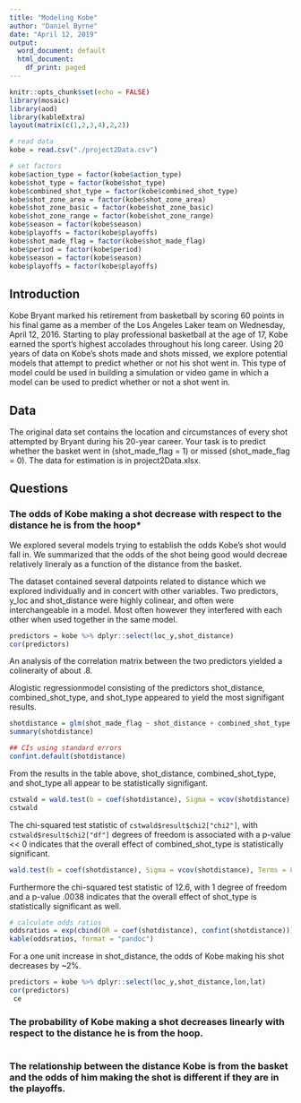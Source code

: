 ```yaml
---
title: "Modeling Kobe"
author: "Daniel Byrne"
date: "April 12, 2019"
output:
  word_document: default
  html_document:
    df_print: paged
---
```



```r
knitr::opts_chunk$set(echo = FALSE)
library(mosaic)
library(aod)
library(kableExtra)
layout(matrix(c(1,2,3,4),2,2))
```


```r
# read data
kobe = read.csv("./project2Data.csv")

# set factors
kobe$action_type = factor(kobe$action_type)
kobe$shot_type = factor(kobe$shot_type)
kobe$combined_shot_type = factor(kobe$combined_shot_type)
kobe$shot_zone_area = factor(kobe$shot_zone_area)
kobe$shot_zone_basic = factor(kobe$shot_zone_basic)
kobe$shot_zone_range = factor(kobe$shot_zone_range)
kobe$season = factor(kobe$season)
kobe$playoffs = factor(kobe$playoffs)
kobe$shot_made_flag = factor(kobe$shot_made_flag)
kobe$period = factor(kobe$period)
kobe$season = factor(kobe$season)
kobe$playoffs = factor(kobe$playoffs)

```

## Introduction

Kobe Bryant marked his retirement from basketball by scoring 60 points in his final game as a member of the Los Angeles Laker team on Wednesday, April 12, 2016. Starting to play professional basketball at the age of 17, Kobe earned the sport's highest accolades throughout his long career.  Using 20 years of data on Kobe's shots made and shots missed, we explore potential models that attempt to predict whether or not his shot went in.  This type of model could be used in building a simulation or video game in which a model can be used to predict whether or not a shot went in. 

## Data

The original data set contains the location and circumstances of every shot attempted by Bryant during his 20-year career. Your task is to predict whether the basket went in (shot_made_flag = 1) or missed (shot_made_flag = 0).  The data for estimation is in project2Data.xlsx.

## Questions

### The odds of Kobe making a shot decrease with respect to the distance he is from the hoop*

We explored several models trying to establish the odds Kobe's shot would fall in.  We summarized that the odds of the shot being good would decreae relatively lineraly as a function of the distance from the basket. 

The dataset contained several datpoints related to distance which we explored individually and in concert with other variables.  Two predictors, y_loc and shot_distance were highly colinear, and often were interchangeable in a model.  Most often however they interfered with each other when used together in the same model.

```r
predictors = kobe %>% dplyr::select(loc_y,shot_distance)
cor(predictors)
```

An analysis of the correlation matrix between the two predictors yielded a colineraity of about .8.

Alogistic regressionmodel consisting of the predictors shot_distance, combined_shot_type, and shot_type appeared to yield the most signifigant results. 

```r
shotdistance = glm(shot_made_flag ~ shot_distance + combined_shot_type + shot_type, data=kobe,family="binomial")
summary(shotdistance)

## CIs using standard errors
confint.default(shotdistance)
```

From the results in the table above, shot_distance, combined_shot_type, and shot_type all appear to be statistically signifigant.

```r
cstwald = wald.test(b = coef(shotdistance), Sigma = vcov(shotdistance), Terms = 3:7)
cstwald
```

The chi-squared test statistic of `cstwald$result$chi2["chi2"]`, with `cstwald$result$chi2["df"]` degrees of freedom is associated with a p-value << 0 indicates that the overall effect of combined_shot_type is statistically significant.


```r
wald.test(b = coef(shotdistance), Sigma = vcov(shotdistance), Terms = 8)
``` 

Furthermore the chi-squared test statistic of 12.6, with 1 degree of freedom and a p-value .0038 indicates that the overall effect of shot_type is statistically significant as well.


```r
# calculate odds ratios
oddsratios = exp(cbind(OR = coef(shotdistance), confint(shotdistance)))
kable(oddsratios, format = "pandoc")
```

For a one unit increase in shot_distance, the odds of Kobe making his shot decreases by ~2%.


```r
predictors = kobe %>% dplyr::select(loc_y,shot_distance,lon,lat)
cor(predictors)
 ce
 ```

### The probability of Kobe making a shot decreases linearly with respect to the distance he is from the hoop.

```r
```


### The relationship between the distance Kobe is from the basket and the odds of him making the shot is different if they are in the playoffs.